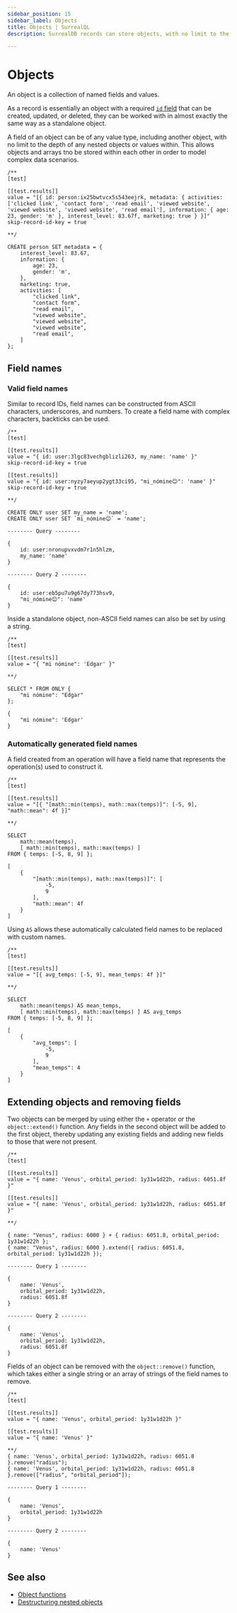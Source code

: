 ```yaml
---
sidebar_position: 15
sidebar_label: Objects
title: Objects | SurrealQL
description: SurrealDB records can store objects, with no limit to the depth of any nested objects or values within.

---
```



# Objects

An object is a collection of named fields and values.

As a record is essentially an object with a required [`id` field](/docs/surrealql/datamodel/ids) that can be created, updated, or deleted, they can be worked with in almost exactly the same way as a standalone object.

A field of an object can be of any value type, including another object, with no limit to the depth of any nested objects or values within. This allows objects and arrays tno be stored within each other in order to model complex data scenarios.

```surql
/**
[test]

[[test.results]]
value = "[{ id: person:ix25bwtvcx5s543eejrk, metadata: { activities: ['clicked link', 'contact form', 'read email', 'viewed website', 'viewed website', 'viewed website', 'read email'], information: { age: 23, gender: 'm' }, interest_level: 83.67f, marketing: true } }]"
skip-record-id-key = true

**/

CREATE person SET metadata = {
	interest_level: 83.67,
	information: {
		age: 23,
		gender: 'm',
	},
	marketing: true,
	activities: [
		"clicked link",
		"contact form",
		"read email",
		"viewed website",
		"viewed website",
		"viewed website",
		"read email",
	]
};
```

## Field names

### Valid field names

Similar to record IDs, field names can be constructed from ASCII characters, underscores, and numbers. To create a field name with complex characters, backticks can be used.

```surql
/**
[test]

[[test.results]]
value = "{ id: user:3lgc83vechgblizli263, my_name: 'name' }"
skip-record-id-key = true

[[test.results]]
value = "{ id: user:nyzy7aeyup2ygt33ci95, "mi_nómine😊": 'name' }"
skip-record-id-key = true

**/

CREATE ONLY user SET my_name = 'name';
CREATE ONLY user SET `mi_nómine😊` = 'name';
```

```surql title="Output"
-------- Query --------

{
	id: user:nronupvxvdm7r1n5hlzm,
	my_name: 'name'
}

-------- Query 2 --------

{
	id: user:eb5pu7u9g67dy773hsv9,
	"mi_nómine😊": 'name'
}
```

Inside a standalone object, non-ASCII field names can also be set by using a string.

```surql
/**
[test]

[[test.results]]
value = "{ "mi nómine": 'Edgar' }"

**/

SELECT * FROM ONLY {
    "mi nómine": "Edgar"
};
```

```surql title="Output"
{
	"mi nómine": 'Edgar'
}
```

### Automatically generated field names

A field created from an operation will have a field name that represents the operation(s) used to construct it.

```surql
/**
[test]

[[test.results]]
value = "[{ "[math::min(temps), math::max(temps)]": [-5, 9], "math::mean": 4f }]"

**/

SELECT
    math::mean(temps),
    [ math::min(temps), math::max(temps) ]
FROM { temps: [-5, 8, 9] };
```

```surql title="Output"
[
    {
        "[math::min(temps), math::max(temps)]": [
            -5,
            9
        ],
        "math::mean": 4f
    }
]
```

Using `AS` allows these automatically calculated field names to be replaced with custom names.

```surql
/**
[test]

[[test.results]]
value = "[{ avg_temps: [-5, 9], mean_temps: 4f }]"

**/

SELECT
    math::mean(temps) AS mean_temps,
    [ math::min(temps), math::max(temps) ] AS avg_temps
FROM { temps: [-5, 8, 9] };
```

```surql title="Output"
[
    {
        "avg_temps": [
            -5,
            9
        ],
        "mean_temps": 4
    }
]
```

## Extending objects and removing fields

<Since v="v3.0.0-alpha.3" />

Two objects can be merged by using either the `+` operator or the `object::extend()` function. Any fields in the second object will be added to the first object, thereby updating any existing fields and adding new fields to those that were not present.

```surql
/**
[test]

[[test.results]]
value = "{ name: 'Venus', orbital_period: 1y31w1d22h, radius: 6051.8f }"

[[test.results]]
value = "{ name: 'Venus', orbital_period: 1y31w1d22h, radius: 6051.8f }"

**/

{ name: "Venus", radius: 6000 } + { radius: 6051.8, orbital_period: 1y31w1d22h };
{ name: "Venus", radius: 6000 }.extend({ radius: 6051.8, orbital_period: 1y31w1d22h });
```

```surql title="Output"
-------- Query 1 --------

{
	name: 'Venus',
	orbital_period: 1y31w1d22h,
	radius: 6051.8f
}

-------- Query 2 --------

{
	name: 'Venus',
	orbital_period: 1y31w1d22h,
	radius: 6051.8f
}
```

Fields of an object can be removed with the `object::remove()` function, which takes either a single string or an array of strings of the field names to remove.

```surql
/**
[test]

[[test.results]]
value = "{ name: 'Venus', orbital_period: 1y31w1d22h }"

[[test.results]]
value = "{ name: 'Venus' }"

**/
{ name: 'Venus', orbital_period: 1y31w1d22h, radius: 6051.8 }.remove("radius");
{ name: 'Venus', orbital_period: 1y31w1d22h, radius: 6051.8 }.remove(["radius", "orbital_period"]);
```

```surql title="Output"
-------- Query 1 --------

{
	name: 'Venus',
	orbital_period: 1y31w1d22h
}

-------- Query 2 --------

{
	name: 'Venus'
}
```

## See also

* [Object functions](/docs/surrealql/functions/database/object)
* [Destructuring nested objects](/docs/surrealql/datamodel/idioms#destructuring)